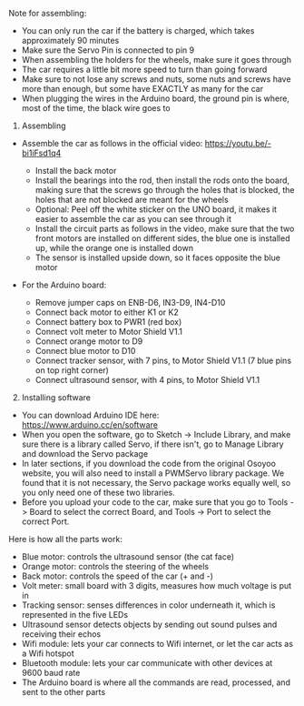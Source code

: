 Note for assembling:
- You can only run the car if the battery is charged, which takes approximately 90 minutes
- Make sure the Servo Pin is connected to pin 9
- When assembling the holders for the wheels, make sure it goes through 
- The car requires a little bit more speed to turn than going forward 
- Make sure to not lose any screws and nuts, some nuts and screws have more than enough, but some have EXACTLY as many for the car 
- When plugging the wires in the Arduino board, the ground pin is where, most of the time, the black wire goes to 

1. Assembling 
- Assemble the car as follows in the official video: 
https://youtu.be/-bi1iFsd1q4

    + Install the back motor
    + Install the bearings into the rod, then install the rods onto the board, making sure that the screws go through the holes that is blocked, the
    holes that are not blocked are meant for the wheels
    + Optional: Peel off the white sticker on the UNO board, it makes it easier to assemble the car as you can see through it
    + Install the circuit parts as follows in the video, make sure that the two front motors are installed on different sides, the blue one is installed
    up, while the orange one is installed down
    + The sensor is installed upside down, so it faces opposite the blue motor 

- For the Arduino board: 
    + Remove jumper caps on ENB-D6, IN3-D9, IN4-D10 
    + Connect back motor to either K1 or K2
    + Connect battery box to PWR1 (red box)
    + Connect volt meter to Motor Shield V1.1
    + Connect orange motor to D9 
    + Connect blue motor to D10 
    + Connect tracker sensor, with 7 pins, to Motor Shield V1.1 (7 blue pins on top right corner)
    + Connect ultrasound sensor, with 4 pins, to Motor Shield V1.1 

2. Installing software 
- You can download Arduino IDE here: https://www.arduino.cc/en/software
- When you open the software, go to Sketch -> Include Library, and make sure there is a library 
called Servo, if there isn't, go to Manage Library and download the Servo package  
- In later sections, if you download the code from the original Osoyoo website, you will also need
to install a PWMServo library package. We found that it is not necessary, the Servo package works
equally well, so you only need one of these two libraries. 
- Before you upload your code to the car, make sure that you go to Tools -> Board to select the correct
Board, and Tools -> Port to select the correct Port. 


Here is how all the parts work: 
- Blue motor: controls the ultrasound sensor (the cat face)
- Orange motor: controls the steering of the wheels 
- Back motor: controls the speed of the car (+ and -)
- Volt meter: small board with 3 digits, measures how much voltage is put in 
- Tracking sensor: senses differences in color underneath it, which is represented in the five LEDs
- Ultrasound sensor detects objects by sending out sound pulses and receiving their echos
- Wifi module: lets your car connects to Wifi internet, or let the car acts as a Wifi hotspot 
- Bluetooth module: lets your car communicate with other devices at 9600 baud rate
- The Arduino board is where all the commands are read, processed, and sent to the other parts

